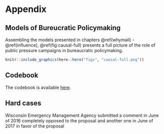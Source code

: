 # Appendix 
<!--format as appendix-->

## Models of Bureucratic Policymaking

Assembling the models presented in chapters \@ref(whymail) - \@ref(influence), \@ref(fig:causal-full) presents a full picture of the role of public pressure campaigns in bureaucratic policymaking. 

```r
knitr::include_graphics(here::here("figs", "causal-full.png"))
```

## Codebook {#codebook}

The codebook is available [here](https://docs.google.com/document/d/1o1hi0z9O-G9xsgkspOFG2VWzh0wQKjiezzoVpItaCxU/edit).

## Hard cases 

Wisconsin Emergency Management Agency submitted a comment in June of 2016 completely opposed to the proposal and another one in June of 2017 in favor of the proposal